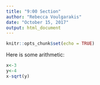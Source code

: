 ```yaml
---
title: "9:00 Section"
author: "Rebecca Voulgarakis"
date: "October 15, 2017"
output: html_document
---
```


```r
knitr::opts_chunk$set(echo = TRUE)
```

Here is some arithmetic:
```r
x<-3
y<-4
x-sqrt(y)
```

